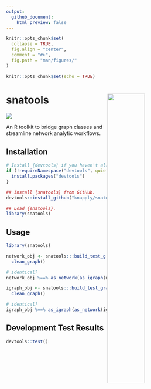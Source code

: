 ```yaml
---
output: 
  github_document:
    html_preview: false
---
```


<!-- README.Rmd generates README.md. -->

```r
knitr::opts_chunk$set(
  collapse = TRUE, 
  fig.align = "center",
  comment = "#>",
  fig.path = "man/figures/"
)

knitr::opts_chunk$set(echo = TRUE)
```


# snatools <a href="man/figures/logo.png"> <img src="man/figures/logo.png" align="right" height="45%" width="45%" href="man/figures/logo.png"/> </a>

[![](https://img.shields.io/badge/devel%20version-0.0.0.9-red.svg)](https://github.com/knapply/snatools)

An R toolkit to bridge graph classes and streamline network analytic workflows.

## Installation

```r
# Install {devtools} if you haven't already.
if (!requireNamespace("devtools", quietly = TRUE)) {
  install.packages("devtools")
}

## Install {snatools} from GitHub.
devtools::install_github("knapply/snatools")

## Load {snatools}.
library(snatools)
```

## Usage

```r
library(snatools)

network_obj <- snatools:::build_test_graph("nw") %>% 
  clean_graph()

# identical?
network_obj %==% as_network(as_igraph(network_obj))

igraph_obj <- snatools:::build_test_graph("ig") %>% 
  clean_graph()

# identical?
igraph_obj %==% as_igraph(as_network(igraph_obj)) 
```

## Development Test Results

```r
devtools::test()
```


